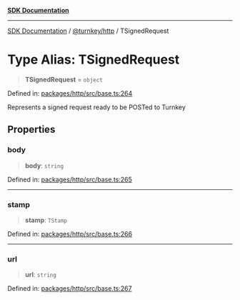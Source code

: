 [**SDK Documentation**](../../../README.mdx)

***

[SDK Documentation](../../../packages.mdx) / [@turnkey/http](../README.mdx) / TSignedRequest

# Type Alias: TSignedRequest

> **TSignedRequest** = `object`

Defined in: [packages/http/src/base.ts:264](https://github.com/tkhq/sdk/blob/e1b1a69bdd608320aaf03cc2dbbf68dc0c52b28d/packages/http/src/base.ts#L264)

Represents a signed request ready to be POSTed to Turnkey

## Properties

### body

> **body**: `string`

Defined in: [packages/http/src/base.ts:265](https://github.com/tkhq/sdk/blob/e1b1a69bdd608320aaf03cc2dbbf68dc0c52b28d/packages/http/src/base.ts#L265)

***

### stamp

> **stamp**: `TStamp`

Defined in: [packages/http/src/base.ts:266](https://github.com/tkhq/sdk/blob/e1b1a69bdd608320aaf03cc2dbbf68dc0c52b28d/packages/http/src/base.ts#L266)

***

### url

> **url**: `string`

Defined in: [packages/http/src/base.ts:267](https://github.com/tkhq/sdk/blob/e1b1a69bdd608320aaf03cc2dbbf68dc0c52b28d/packages/http/src/base.ts#L267)

